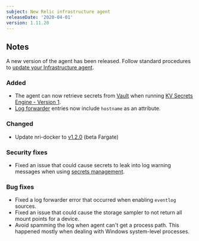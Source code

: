 ```yaml
---
subject: New Relic infrastructure agent
releaseDate: '2020-04-01'
version: 1.11.20
---
```


## Notes

A new version of the agent has been released. Follow standard procedures to [update your Infrastructure agent](/docs/infrastructure/new-relic-infrastructure/installation/update-infrastructure-agent).

### Added

* The agent can now retrieve secrets from [Vault](https://www.vaultproject.io/) when running [KV Secrets Engine - Version 1](https://www.vaultproject.io/docs/secrets/kv/kv-v1/).
* [Log forwarder](https://docs.newrelic.com/docs/logs/enable-new-relic-logs/1-enable-logs/forward-your-logs-using-new-relic-infrastructure-agent) entries now include `hostname` as an attribute.

### Changed

* Update nri-docker to [v1.2.0](https://github.com/newrelic/nri-docker/releases/tag/v1.2.0) (beta Fargate)

### Security fixes

* Fixed an issue that could cause secrets to leak into log warning messages when using [secrets management](https://docs.newrelic.com/docs/integrations/host-integrations/installation/secrets-management).

### Bug fixes

* Fixed a log forwarder error that occurred when enabling `eventlog` sources.
* Fixed an issue that could cause the storage sampler to not return all mount points for a device.
* Avoid spamming the log when agent can't get a process path. This happened mostly when dealing with Windows system-level processes.
